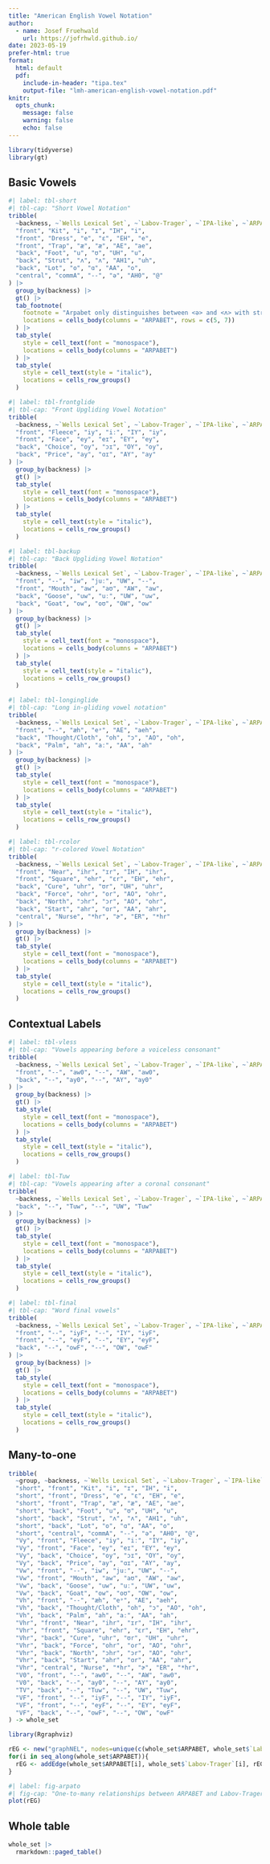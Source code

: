 ```yaml
---
title: "American English Vowel Notation"
author: 
  - name: Josef Fruehwald
    url: https://jofrhwld.github.io/
date: 2023-05-19
prefer-html: true
format: 
  html: default
  pdf: 
    include-in-header: "tipa.tex"
    output-file: "lmh-american-english-vowel-notation.pdf"
knitr: 
  opts_chunk: 
    message: false
    warning: false
    echo: false
---
```


```r
library(tidyverse)
library(gt)
```

## Basic Vowels

```r
#| label: tbl-short
#| tbl-cap: "Short Vowel Notation"
tribble(
  ~backness, ~`Wells Lexical Set`, ~`Labov-Trager`, ~`IPA-like`, ~`ARPABET`, ~`FAVE plt_vclass`,
  "front", "Kit", "i", "ɪ", "IH", "i",
  "front", "Dress", "e", "ɛ", "EH", "e",
  "front", "Trap", "æ", "æ", "AE", "ae",
  "back", "Foot", "u", "ʊ", "UH", "u",
  "back", "Strut", "ʌ", "ʌ", "AH1", "uh",
  "back", "Lot", "o", "ɑ", "AA", "o",
  "central", "commA", "--", "ə", "AH0", "@"
) |> 
  group_by(backness) |> 
  gt() |> 
  tab_footnote(
    footnote = "Arpabet only distinguishes between <ə> and <ʌ> with stress marking",
    locations = cells_body(columns = "ARPABET", rows = c(5, 7))
  ) |> 
  tab_style(
    style = cell_text(font = "monospace"),
    locations = cells_body(columns = "ARPABET")
  ) |> 
  tab_style(
    style = cell_text(style = "italic"),
    locations = cells_row_groups()
  ) 
```

```r
#| label: tbl-frontglide
#| tbl-cap: "Front Upgliding Vowel Notation"
tribble(
  ~backness, ~`Wells Lexical Set`, ~`Labov-Trager`, ~`IPA-like`, ~`ARPABET`, ~`FAVE plt_vclass`,
  "front", "Fleece", "iy", "iː", "IY", "iy",
  "front", "Face", "ey", "eɪ", "EY", "ey",
  "back", "Choice", "oy", "ɔɪ", "OY", "oy",
  "back", "Price", "ay", "ɑɪ", "AY", "ay"
) |> 
  group_by(backness) |> 
  gt() |> 
  tab_style(
    style = cell_text(font = "monospace"),
    locations = cells_body(columns = "ARPABET")
  ) |> 
  tab_style(
    style = cell_text(style = "italic"),
    locations = cells_row_groups()
  )
```

```r
#| label: tbl-backup
#| tbl-cap: "Back Upgliding Vowel Notation"
tribble(
  ~backness, ~`Wells Lexical Set`, ~`Labov-Trager`, ~`IPA-like`, ~`ARPABET`, ~`FAVE plt_vclass`,
  "front", "--", "iw", "juː", "UW", "--",
  "front", "Mouth", "aw", "aʊ", "AW", "aw",
  "back", "Goose", "uw", "uː", "UW", "uw",
  "back", "Goat", "ow", "oʊ", "OW", "ow"
) |> 
  group_by(backness) |> 
  gt() |> 
  tab_style(
    style = cell_text(font = "monospace"),
    locations = cells_body(columns = "ARPABET")
  ) |> 
  tab_style(
    style = cell_text(style = "italic"),
    locations = cells_row_groups()
  )
```

```r
#| label: tbl-longinglide
#| tbl-cap: "Long in-gliding vowel notation"
tribble(
  ~backness, ~`Wells Lexical Set`, ~`Labov-Trager`, ~`IPA-like`, ~`ARPABET`, ~`FAVE plt_vclass`,
  "front", "--", "æh", "eᵊ", "AE", "aeh",
  "back", "Thought/Cloth", "oh", "ɔ", "AO", "oh",
  "back", "Palm", "ah", "aː", "AA", "ah"
) |> 
  group_by(backness) |> 
  gt() |> 
  tab_style(
    style = cell_text(font = "monospace"),
    locations = cells_body(columns = "ARPABET")
  ) |> 
  tab_style(
    style = cell_text(style = "italic"),
    locations = cells_row_groups()
  )
```

```r
#| label: tbl-rcolor
#| tbl-cap: "r-colored Vowel Notation"
tribble(
  ~backness, ~`Wells Lexical Set`, ~`Labov-Trager`, ~`IPA-like`, ~`ARPABET`, ~`FAVE plt_vclass`,
  "front", "Near", "ihr", "ɪr", "IH", "ihr",
  "front", "Square", "ehr", "ɛr", "EH", "ehr",
  "back", "Cure", "uhr", "ʊr", "UH", "uhr",
  "back", "Force", "ohr", "or", "AO", "ohr",
  "back", "North", "ɔhr", "ɔr", "AO", "ohr",
  "back", "Start", "ahr", "ɑr", "AA", "ahr",
  "central", "Nurse", "*hr", "ɚ", "ER", "*hr"
) |> 
  group_by(backness) |> 
  gt() |> 
  tab_style(
    style = cell_text(font = "monospace"),
    locations = cells_body(columns = "ARPABET")
  ) |> 
  tab_style(
    style = cell_text(style = "italic"),
    locations = cells_row_groups()
  )
```

## Contextual Labels

```r
#| label: tbl-vless
#| tbl-cap: "Vowels appearing before a voiceless consonant"
tribble(
  ~backness, ~`Wells Lexical Set`, ~`Labov-Trager`, ~`IPA-like`, ~`ARPABET`, ~`FAVE plt_vclass`,
  "front", "--", "aw0", "--", "AW", "aw0",
  "back", "--", "ay0", "--", "AY", "ay0"
) |> 
  group_by(backness) |> 
  gt() |> 
  tab_style(
    style = cell_text(font = "monospace"),
    locations = cells_body(columns = "ARPABET")
  ) |> 
  tab_style(
    style = cell_text(style = "italic"),
    locations = cells_row_groups()
  )
```

```r
#| label: tbl-Tuw
#| tbl-cap: "Vowels appearing after a coronal consonant"
tribble(
  ~backness, ~`Wells Lexical Set`, ~`Labov-Trager`, ~`IPA-like`, ~`ARPABET`, ~`FAVE plt_vclass`,
  "back", "--", "Tuw", "--", "UW", "Tuw"
) |> 
  group_by(backness) |> 
  gt() |> 
  tab_style(
    style = cell_text(font = "monospace"),
    locations = cells_body(columns = "ARPABET")
  ) |> 
  tab_style(
    style = cell_text(style = "italic"),
    locations = cells_row_groups()
  )
```

```r
#| label: tbl-final
#| tbl-cap: "Word final vowels"
tribble(
  ~backness, ~`Wells Lexical Set`, ~`Labov-Trager`, ~`IPA-like`, ~`ARPABET`, ~`FAVE plt_vclass`,
  "front", "--", "iyF", "--", "IY", "iyF",
  "front", "--", "eyF", "--", "EY", "eyF",
  "back", "--", "owF", "--", "OW", "owF"
) |> 
  group_by(backness) |> 
  gt() |> 
  tab_style(
    style = cell_text(font = "monospace"),
    locations = cells_body(columns = "ARPABET")
  ) |> 
  tab_style(
    style = cell_text(style = "italic"),
    locations = cells_row_groups()
  )
```

## Many-to-one

```r
tribble(
  ~group, ~backness, ~`Wells Lexical Set`, ~`Labov-Trager`, ~`IPA-like`, ~`ARPABET`, ~`FAVE plt_vclass`,
  "short", "front", "Kit", "i", "ɪ", "IH", "i",
  "short", "front", "Dress", "e", "ɛ", "EH", "e",
  "short", "front", "Trap", "æ", "æ", "AE", "ae",
  "short", "back", "Foot", "u", "ʊ", "UH", "u",
  "short", "back", "Strut", "ʌ", "ʌ", "AH1", "uh",
  "short", "back", "Lot", "o", "ɑ", "AA", "o",
  "short", "central", "commA", "--", "ə", "AH0", "@",
  "Vy", "front", "Fleece", "iy", "iː", "IY", "iy",
  "Vy", "front", "Face", "ey", "eɪ", "EY", "ey",
  "Vy", "back", "Choice", "oy", "ɔɪ", "OY", "oy",
  "Vy", "back", "Price", "ay", "ɑɪ", "AY", "ay",
  "Vw", "front", "--", "iw", "juː", "UW", "--",
  "Vw", "front", "Mouth", "aw", "aʊ", "AW", "aw",
  "Vw", "back", "Goose", "uw", "uː", "UW", "uw",
  "Vw", "back", "Goat", "ow", "oʊ", "OW", "ow",
  "Vh", "front", "--", "æh", "eᵊ", "AE", "aeh",
  "Vh", "back", "Thought/Cloth", "oh", "ɔ", "AO", "oh",
  "Vh", "back", "Palm", "ah", "aː", "AA", "ah",
  "Vhr", "front", "Near", "ihr", "ɪr", "IH", "ihr",
  "Vhr", "front", "Square", "ehr", "ɛr", "EH", "ehr",
  "Vhr", "back", "Cure", "uhr", "ʊr", "UH", "uhr",
  "Vhr", "back", "Force", "ohr", "or", "AO", "ohr",
  "Vhr", "back", "North", "ɔhr", "ɔr", "AO", "ohr",
  "Vhr", "back", "Start", "ahr", "ɑr", "AA", "ahr",
  "Vhr", "central", "Nurse", "*hr", "ɚ", "ER", "*hr",
  "V0", "front", "--", "aw0", "--", "AW", "aw0",
  "V0", "back", "--", "ay0", "--", "AY", "ay0",
  "TV", "back", "--", "Tuw", "--", "UW", "Tuw",
  "VF", "front", "--", "iyF", "--", "IY", "iyF",
  "VF", "front", "--", "eyF", "--", "EY", "eyF",
  "VF", "back", "--", "owF", "--", "OW", "owF"
) -> whole_set
```

```r
library(Rgraphviz)
```

```r
rEG <- new("graphNEL", nodes=unique(c(whole_set$ARPABET, whole_set$`Labov-Trager`)), edgemode="directed")
for(i in seq_along(whole_set$ARPABET)){
  rEG <- addEdge(whole_set$ARPABET[i], whole_set$`Labov-Trager`[i], rEG, 1)
}
```

```r
#| label: fig-arpato
#| fig-cap: "One-to-many relationships between ARPABET and Labov-Trager notation"
plot(rEG)
```

::: {.content-visible when-format="html"}
## Whole table

```r
whole_set |> 
  rmarkdown::paged_table()
```
:::
